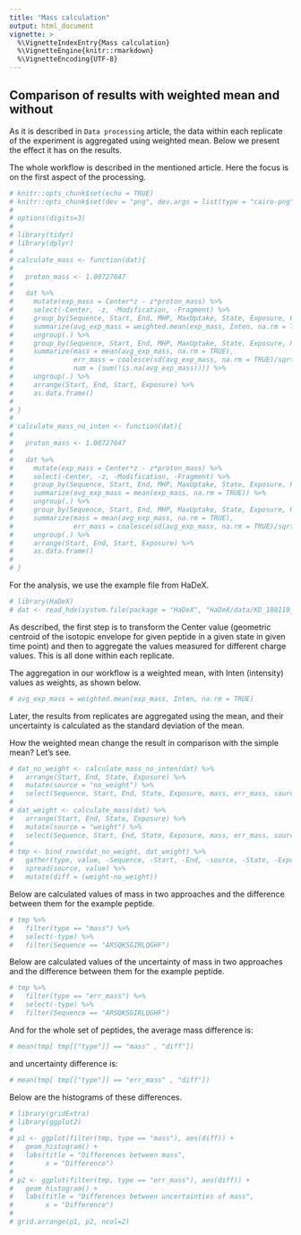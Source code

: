 ```yaml
---
title: "Mass calculation"
output: html_document
vignette: >
  %\VignetteIndexEntry{Mass calculation}
  %\VignetteEngine{knitr::rmarkdown}
  %\VignetteEncoding{UTF-8}
---
```


## Comparison of results with weighted mean and without

As it is described in `Data processing` article, the data within each replicate of the experiment is aggregated using weighted mean. Below we present the effect it has on the results.

The whole workflow is described in the mentioned article. Here the focus is on the first aspect of the processing.

```r
# knitr::opts_chunk$set(echo = TRUE)
# knitr::opts_chunk$set(dev = "png", dev.args = list(type = "cairo-png"))
# 
# options(digits=3)
# 
# library(tidyr)
# library(dplyr)
# 
# calculate_mass <- function(dat){
#   
#   proton_mass <- 1.00727647
#   
#   dat %>%
#     mutate(exp_mass = Center*z - z*proton_mass) %>%
#     select(-Center, -z, -Modification, -Fragment) %>%
#     group_by(Sequence, Start, End, MHP, MaxUptake, State, Exposure, Protein, File) %>%
#     summarize(avg_exp_mass = weighted.mean(exp_mass, Inten, na.rm = TRUE)) %>%
#     ungroup(.) %>% 
#     group_by(Sequence, Start, End, MHP, MaxUptake, State, Exposure, Protein) %>%
#     summarize(mass = mean(avg_exp_mass, na.rm = TRUE),
#               err_mass = coalesce(sd(avg_exp_mass, na.rm = TRUE)/sqrt(sum(!is.na(avg_exp_mass))), 0),
#               num = (sum(!is.na(avg_exp_mass)))) %>%
#     ungroup(.) %>%
#     arrange(Start, End, Start, Exposure) %>%
#     as.data.frame()
#   
# }
# 
# calculate_mass_no_inten <- function(dat){
#   
#   proton_mass <- 1.00727647
#   
#   dat %>%
#     mutate(exp_mass = Center*z - z*proton_mass) %>%
#     select(-Center, -z, -Modification, -Fragment) %>%
#     group_by(Sequence, Start, End, MHP, MaxUptake, State, Exposure, Protein, File) %>%
#     summarize(avg_exp_mass = mean(exp_mass, na.rm = TRUE)) %>%
#     ungroup(.) %>% 
#     group_by(Sequence, Start, End, MHP, MaxUptake, State, Exposure, Protein) %>%
#     summarize(mass = mean(avg_exp_mass, na.rm = TRUE),
#               err_mass = coalesce(sd(avg_exp_mass, na.rm = TRUE)/sqrt(sum(!is.na(avg_exp_mass))), 0)) %>%
#     ungroup(.) %>%
#     arrange(Start, End, Start, Exposure) %>%
#     as.data.frame()
#   
# }

```

For the analysis, we use the example file from HaDeX.

```r
# library(HaDeX)
# dat <- read_hdx(system.file(package = "HaDeX", "HaDeX/data/KD_180110_CD160_HVEM.csv"))
```

As described, the first step is to transform the Center value (geometric centroid of the isotopic envelope for given peptide in a given state in given time point) and then to aggregate the values measured for different charge values. This is all done within each replicate.

The aggregation in our workflow is a weighted mean, with Inten (intensity) values as weights, as shown below.

```r
# avg_exp_mass = weighted.mean(exp_mass, Inten, na.rm = TRUE)
```

Later, the results from replicates are aggregated using the mean, and their uncertainty is calculated as the standard deviation of the mean. 

How the weighted mean change the result in comparison with the simple mean? Let's see.

```r
# dat_no_weight <- calculate_mass_no_inten(dat) %>%
#   arrange(Start, End, State, Exposure) %>%
#   mutate(source = "no_weight") %>%
#   select(Sequence, Start, End, State, Exposure, mass, err_mass, source)
# 
# dat_weight <- calculate_mass(dat) %>%
#   arrange(Start, End, State, Exposure) %>%
#   mutate(source = "weight") %>%
#   select(Sequence, Start, End, State, Exposure, mass, err_mass, source)
# 
# tmp <- bind_rows(dat_no_weight, dat_weight) %>%
#   gather(type, value, -Sequence, -Start, -End, -source, -State, -Exposure) %>%
#   spread(source, value) %>%
#   mutate(diff = (weight-no_weight))
```

Below are calculated values of mass in two approaches and the difference between them for the example peptide. 

```r
# tmp %>%
#   filter(type == "mass") %>%
#   select(-type) %>%
#   filter(Sequence == "ARSQKSGIRLQGHF")
```

Below are calculated values of the uncertainty of mass in two approaches and the difference between them for the example peptide. 

```r
# tmp %>%
#   filter(type == "err_mass") %>%
#   select(-type) %>%
#   filter(Sequence == "ARSQKSGIRLQGHF")
```

And for the whole set of peptides, the average mass difference is:

```r
# mean(tmp[ tmp[["type"]] == "mass" , "diff"])
```
and uncertainty difference is:

```r
# mean(tmp[ tmp[["type"]] == "err_mass" , "diff"])
```
Below are the histograms of these differences.

```r
# library(gridExtra)
# library(ggplot2)
# 
# p1 <- ggplot(filter(tmp, type == "mass"), aes(diff)) +
#   geom_histogram() +
#   labs(title = "Differences between mass",
#        x = "Difference")
# 
# p2 <- ggplot(filter(tmp, type == "err_mass"), aes(diff)) +
#   geom_histogram() +
#   labs(title = "Differences between uncertainties of mass",
#        x = "Difference")
# 
# grid.arrange(p1, p2, ncol=2)
```
